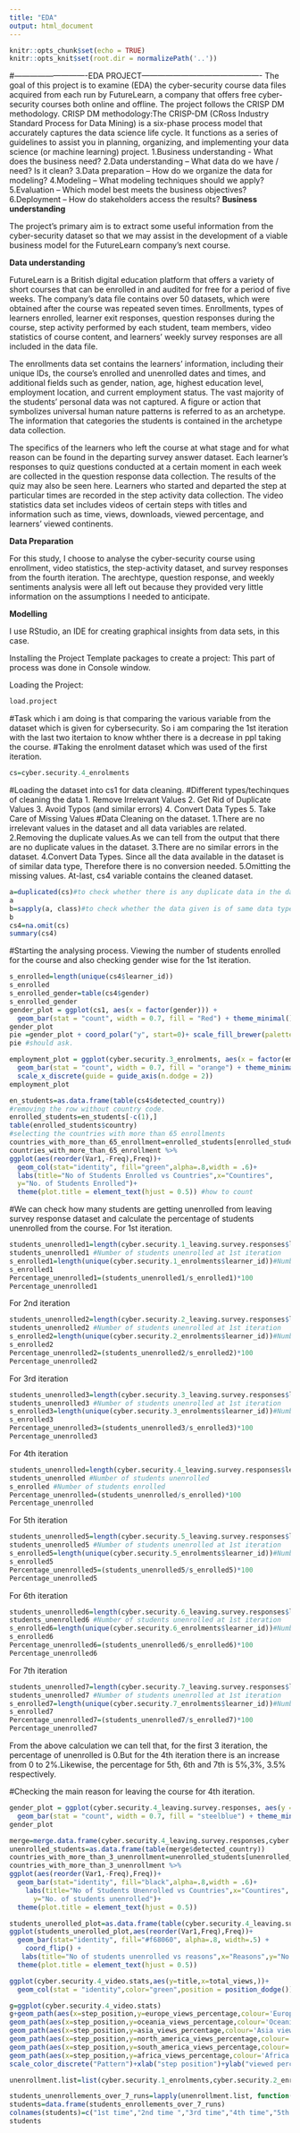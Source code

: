 ```yaml
---
title: "EDA"
output: html_document
---
```


```r
knitr::opts_chunk$set(echo = TRUE)
knitr::opts_knit$set(root.dir = normalizePath('..'))
```
#----------------------------EDA PROJECT----------------------------------------------
The goal of this project is to examine (EDA) the cyber-security course data files acquired from each run by FutureLearn, a company that offers free cyber-security courses both online and offline.
The project follows the CRISP DM methodology.
CRISP DM methodology:The CRISP-DM (CRoss Industry Standard Process for Data Mining) is a six-phase process model that accurately captures the data science life cycle. It functions as a series of guidelines to assist you in planning, organizing, and implementing your data science (or machine learning) project.
1.Business understanding - What does the business need?
2.Data understanding – What data do we have / need? Is it clean?
3.Data preparation – How do we organize the data for modeling?
4.Modeling – What modeling techniques should we apply?
5.Evaluation – Which model best meets the business objectives?
6.Deployment – How do stakeholders access the results?
**Business understanding**

The project's primary aim is to extract some useful information from the cyber-security dataset so that we may assist in the development of a viable business model for the FutureLearn company's next course.

**Data understanding**

FutureLearn is a British digital education platform that offers a variety of short courses that can be enrolled in and audited for free for a period of five weeks. The company's data file contains over 50 datasets, which were obtained after the course was repeated seven times. Enrollments, types of learners enrolled, learner exit responses, question responses during the course, step activity performed by each student, team members, video statistics of course content, and learners' weekly survey responses are all included in the data file.

The enrollments data set contains the learners' information, including their unique IDs, the course's enrolled and unenrolled dates and times, and additional fields such as gender, nation, age, highest education level, employment location, and current employment status. The vast majority of the students' personal data was not captured. A figure or action that symbolizes universal human nature patterns is referred to as an archetype. The information that categories the students is contained in the archetype data collection.

The specifics of the learners who left the course at what stage and for what reason can be found in the departing survey answer dataset. Each learner's responses to quiz questions conducted at a certain moment in each week are collected in the question response data collection. The results of the quiz may also be seen here. Learners who started and departed the step at particular times are recorded in the step activity data collection. The video statistics data set includes videos of certain steps with titles and information such as time, views, downloads, viewed percentage, and learners' viewed continents.

**Data Preparation**

For this study, I choose to analyse the cyber-security course using enrollment, video statistics, the step-activity dataset, and survey responses from the fourth iteration. The arechtype, question response, and weekly sentiments analysis were all left out because they provided very little information on the assumptions I needed to anticipate.

**Modelling**

I use RStudio, an IDE for creating graphical insights from data sets, in this case.

Installing the Project Template packages to create a project: This part of process was done in Console window.

Loading the Project:
```r
load.project
```

#Task which i am doing is that comparing the various variable from the dataset which is given for cybersecurity. So i am comparing the 1st iteration with the last two itertaion to know whther there is a decrease in ppl taking the course.
#Taking the enrolment dataset which was used of the first iteration. 
```r
cs=cyber.security.4_enrolments
```
#Loading the dataset into cs1 for data cleaning.
#Different types/techinques of cleaning the data
1. Remove Irrelevant Values
2. Get Rid of Duplicate Values
3. Avoid Typos (and similar errors)
4. Convert Data Types
5. Take Care of Missing Values
#Data Cleaning on the dataset.
1.There are no irrelevant values in the dataset and all data variables are related.
2.Removing the duplicate values.As we can tell from the output that there are no duplicate values in the dataset.
3.There are no similar errors in the dataset.
4.Convert Data Types. Since all the data available in the dataset is of similar data type, Therefore there is no conversion needed.
5.Omitting the missing values.
At-last, cs4 variable contains the cleaned dataset.
```r
a=duplicated(cs)#to check whether there is any duplicate data in the data set.
a
b=sapply(a, class)#to check whether the data given is of same data type.
b
cs4=na.omit(cs)
summary(cs4)
```
#Starting the analysing process.
Viewing the number of students enrolled for the course and also checking gender wise for the 1st iteration.
```r
s_enrolled=length(unique(cs4$learner_id))
s_enrolled
s_enrolled_gender=table(cs4$gender)
s_enrolled_gender
gender_plot = ggplot(cs1, aes(x = factor(gender))) + 
  geom_bar(stat = "count", width = 0.7, fill = "Red") + theme_minimal() 
gender_plot
pie =gender_plot + coord_polar("y", start=0)+ scale_fill_brewer(palette="Dark2")
pie #should ask.
```



```r
employment_plot = ggplot(cyber.security.3_enrolments, aes(x = factor(employment_status))) + 
  geom_bar(stat = "count", width = 0.7, fill = "orange") + theme_minimal() + 
  scale_x_discrete(guide = guide_axis(n.dodge = 2))
employment_plot
```



```r
en_students=as.data.frame(table(cs4$detected_country))
#removing the row without country code.
enrolled_students=en_students[-c(1),]
table(enrolled_students$country)
#selecting the countries with more than 65 enrollments
countries_with_more_than_65_enrollment=enrolled_students[enrolled_students$Freq>65,]
countries_with_more_than_65_enrollment %>%
ggplot(aes(reorder(Var1,-Freq),Freq))+
  geom_col(stat="identity", fill="green",alpha=.8,width = .6)+
  labs(title="No of Students Enrolled vs Countries",x="Countires",
  y="No. of Students Enrolled")+
  theme(plot.title = element_text(hjust = 0.5)) #how to count
```

#We can check how many students are getting unenrolled from leaving survey response dataset and calculate the percentage of students unenrolled from the course.
For 1st iteration.
```r
students_unenrolled1=length(cyber.security.1_leaving.survey.responses$left_at)
students_unenrolled1 #Number of students unenrolled at 1st iteration
s_enrolled1=length(unique(cyber.security.1_enrolments$learner_id))#Number of students enrolled
s_enrolled1
Percentage_unenrolled1=(students_unenrolled1/s_enrolled1)*100
Percentage_unenrolled1
```
For 2nd iteration
```r
students_unenrolled2=length(cyber.security.2_leaving.survey.responses$left_at)
students_unenrolled2 #Number of students unenrolled at 1st iteration
s_enrolled2=length(unique(cyber.security.2_enrolments$learner_id))#Number of students enrolled
s_enrolled2
Percentage_unenrolled2=(students_unenrolled2/s_enrolled2)*100
Percentage_unenrolled2
```
For 3rd iteration
```r
students_unenrolled3=length(cyber.security.3_leaving.survey.responses$left_at)
students_unenrolled3 #Number of students unenrolled at 1st iteration
s_enrolled3=length(unique(cyber.security.3_enrolments$learner_id))#Number of students enrolled
s_enrolled3
Percentage_unenrolled3=(students_unenrolled3/s_enrolled3)*100
Percentage_unenrolled3
```
For 4th iteration
```r
students_unenrolled=length(cyber.security.4_leaving.survey.responses$left_at)
students_unenrolled #Number of students unenrolled
s_enrolled #Number of students enrolled
Percentage_unenrolled=(students_unenrolled/s_enrolled)*100
Percentage_unenrolled
```
For 5th iteration
```r
students_unenrolled5=length(cyber.security.5_leaving.survey.responses$left_at)
students_unenrolled5 #Number of students unenrolled at 1st iteration
s_enrolled5=length(unique(cyber.security.5_enrolments$learner_id))#Number of students enrolled
s_enrolled5
Percentage_unenrolled5=(students_unenrolled5/s_enrolled5)*100
Percentage_unenrolled5
```
For 6th iteration
```r
students_unenrolled6=length(cyber.security.6_leaving.survey.responses$left_at)
students_unenrolled6 #Number of students unenrolled at 1st iteration
s_enrolled6=length(unique(cyber.security.6_enrolments$learner_id))#Number of students enrolled
s_enrolled6
Percentage_unenrolled6=(students_unenrolled6/s_enrolled6)*100
Percentage_unenrolled6
```
For 7th iteration
```r
students_unenrolled7=length(cyber.security.7_leaving.survey.responses$left_at)
students_unenrolled7 #Number of students unenrolled at 1st iteration
s_enrolled7=length(unique(cyber.security.7_enrolments$learner_id))#Number of students enrolled
s_enrolled7
Percentage_unenrolled7=(students_unenrolled7/s_enrolled7)*100
Percentage_unenrolled7
```
From the above calculation we can tell that, for the first 3 iteration, the percentage of unenrolled  is 0.But for the 4th iteration there is an increase from 0 to 2%.Likewise, the percentage for 5th, 6th and 7th is 5%,3%, 3.5% respectively.



#Checking the main reason for leaving the course for 4th iteration.
```r
gender_plot = ggplot(cyber.security.4_leaving.survey.responses, aes(y = factor(leaving_reason))) + 
  geom_bar(stat = "count", width = 0.7, fill = "steelblue") + theme_minimal() 
gender_plot
```

```r
merge=merge.data.frame(cyber.security.4_leaving.survey.responses,cyber.security.4_enrolments,on="learner_id")
unenrolled_students=as.data.frame(table(merge$detected_country))
countries_with_more_than_3_unenrollment=unenrolled_students[unenrolled_students$Freq>3,]
countries_with_more_than_3_unenrollment %>%
ggplot(aes(reorder(Var1,-Freq),Freq))+
  geom_bar(stat="identity", fill="black",alpha=.8,width = .6)+
    labs(title="No of Students Unenrolled vs Countries",x="Countires",
      y="No. of students unenrolled")+
  theme(plot.title = element_text(hjust = 0.5))
```

```r
students_unerolled_plot=as.data.frame(table(cyber.security.4_leaving.survey.responses$leaving_reason))
ggplot(students_unerolled_plot,aes(reorder(Var1,Freq),Freq))+
  geom_bar(stat="identity", fill="#f68060", alpha=.8, width=.5) +
    coord_flip() +
   labs(title="No of students unenrolled vs reasons",x="Reasons",y="No .of students unenrolled")+
  theme(plot.title = element_text(hjust = 0.5))
```

```r
ggplot(cyber.security.4_video.stats,aes(y=title,x=total_views,))+
  geom_col(stat = "identity",color="green",position = position_dodge())
```


```r
g=ggplot(cyber.security.4_video.stats)
g+geom_path(aes(x=step_position,y=europe_views_percentage,colour='Europe view percentage'))+
geom_path(aes(x=step_position,y=oceania_views_percentage,colour='Oceania view percentage'))+
geom_path(aes(x=step_position,y=asia_views_percentage,colour='Asia view percentage'))+
geom_path(aes(x=step_position,y=north_america_views_percentage,colour='North America view percentage'))+
geom_path(aes(x=step_position,y=south_america_views_percentage,colour='South America view percentage '))+
geom_path(aes(x=step_position,y=africa_views_percentage,colour='Africa view percentage'))+
scale_color_discrete("Pattern")+xlab("step position")+ylab("viewed percentage")
```

```r
unenrollment.list=list(cyber.security.1_enrolments,cyber.security.2_enrolments,cyber.security.3_enrolments,cyber.security.4_enrolments,cyber.security.5_enrolments,cyber.security.6_enrolments,cyber.security.7_enrolments)

students_unenrollements_over_7_runs=lapply(unenrollment.list, function(cs4) length(unique(cs4$unenrolled_at)))
students=data.frame(students_enrollements_over_7_runs)
colnames(students)=c("1st time","2nd time ","3rd time","4th time","5th time","6th time","7th time")
students
```

